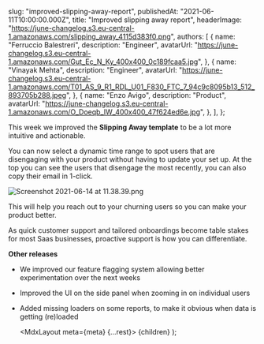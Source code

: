 
  slug: "improved-slipping-away-report",
  publishedAt: "2021-06-11T10:00:00.000Z",
  title: "Improved slipping away report",
  headerImage:
    "https://june-changelog.s3.eu-central-1.amazonaws.com/slipping_away_4115d383f0.png",
  authors: [
    {
      name: "Ferruccio Balestreri",
      description: "Engineer",
      avatarUrl:
        "https://june-changelog.s3.eu-central-1.amazonaws.com/Gut_Ec_N_Ky_400x400_0c189fcaa5.jpg",
    },
    {
      name: "Vinayak Mehta",
      description: "Engineer",
      avatarUrl:
        "https://june-changelog.s3.eu-central-1.amazonaws.com/T01_AS_9_R1_RDL_U01_F830_FTC_7_94c9c8095b13_512_893705b288.jpeg",
    },
    {
      name: "Enzo Avigo",
      description: "Product",
      avatarUrl:
        "https://june-changelog.s3.eu-central-1.amazonaws.com/O_Doeqb_IW_400x400_47f624ed6e.jpg",
    },
  ],
};

This week we improved the **Slipping Away template** to be a lot more intuitive and actionable.

You can now select a dynamic time range to spot users that are disengaging with your product without having to update your set up. At the top you can see the users that disengage the most recently, you can also copy their email in 1-click.

![Screenshot 2021-06-14 at 11.38.39.png](https://june-changelog.s3.eu-central-1.amazonaws.com/Screenshot_2021_06_14_at_11_38_39_8c902112ef.png)

This will help you reach out to your churning users so you can make your product better.

As quick customer support and tailored onboardings become table stakes for most Saas businesses, proactive support is how you can differentiate.

**Other releases**

- We improved our feature flagging system allowing better experimentation over the next weeks
- Improved the UI on the side panel when zooming in on individual users
- Added missing loaders on some reports, to make it obvious when data is getting (re)loaded

  <MdxLayout meta={meta} {...rest}>
    {children}
  </MdxLayout>
);
